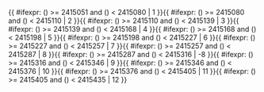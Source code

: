 <includeonly>{{ #ifexpr: ({{{1}}}) >= 2415051 and ({{{1}}}) < 2415080 | 1 }}{{ #ifexpr: ({{{1}}}) >= 2415080 and ({{{1}}}) < 2415110 | 2 }}{{ #ifexpr: ({{{1}}}) >= 2415110 and ({{{1}}}) < 2415139 | 3 }}{{ #ifexpr: ({{{1}}}) >= 2415139 and ({{{1}}}) < 2415168 | 4 }}{{ #ifexpr: ({{{1}}}) >= 2415168 and ({{{1}}}) < 2415198 | 5 }}{{ #ifexpr: ({{{1}}}) >= 2415198 and ({{{1}}}) < 2415227 | 6 }}{{ #ifexpr: ({{{1}}}) >= 2415227 and ({{{1}}}) < 2415257 | 7 }}{{ #ifexpr: ({{{1}}}) >= 2415257 and ({{{1}}}) < 2415287 | 8 }}{{ #ifexpr: ({{{1}}}) >= 2415287 and ({{{1}}}) < 2415316 | -8 }}{{ #ifexpr: ({{{1}}}) >= 2415316 and ({{{1}}}) < 2415346 | 9 }}{{ #ifexpr: ({{{1}}}) >= 2415346 and ({{{1}}}) < 2415376 | 10 }}{{ #ifexpr: ({{{1}}}) >= 2415376 and ({{{1}}}) < 2415405 | 11 }}{{ #ifexpr: ({{{1}}}) >= 2415405 and ({{{1}}}) < 2415435 | 12 }}</includeonly><noinclude>{{Chinese calendar/doc}}

[[Category:中國農曆模板|{{PAGENAME}}]]

</noinclude>